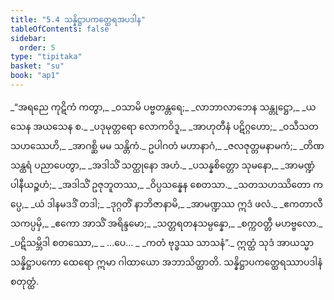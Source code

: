 ```yaml
---
title: "5.4 သန္နိဋ္ဌာပကတ္ထေရအပဒါန"
tableOfContents: false
sidebar:
  order: 5
type: "tipitaka"
basket: "su"
book: "ap1"
---
```



<DynamicBreadcrumb />

<Division number="70" book="ap1">

<Paragraph number="1284" type="verses" book="ap1">
_“အရညေ ကုဋိကံ ကတွာ,_  
_ဝသာမိ ပဗ္ဗတန္တရေ;_  
_လာဘာလာဘေန သန္တုဋ္ဌော,_  
_ယသေန အယသေန စ._  

</Paragraph>

</Division>
<Division number="71" book="ap1">

<Paragraph number="1285" type="verses" book="ap1">
_ပဒုမုတ္တရော လောကဝိဒူ,_  
_အာဟုတီနံ ပဋိဂ္ဂဟော;_  
_ဝသီသတသဟဿေဟိ,_  
_အာဂစ္ဆိ မမ သန္တိကံ._  

</Paragraph>

</Division>
<Division number="72" book="ap1">

<Paragraph number="1286" type="verses" book="ap1">
ဥပါဂတံ မဟာနာဂံ,_  
_ဇလဇုတ္တမနာမကံ;_  
_တိဏသန္ထရံ ပညာပေတွာ,_  
_အဒါသိံ သတ္ထုနော အဟံ._  

</Paragraph>

</Division>
<Division number="73" book="ap1">

<Paragraph number="1287" type="verses" book="ap1">
_ပသန္နစိတ္တော သုမနော,_  
_အာမဏ္ဍံ ပါနီယဉ္စဟံ;_  
_အဒါသိံ ဥဇုဘူတဿ,_  
_ဝိပ္ပသန္နေန စေတသာ._  

</Paragraph>

</Division>
<Division number="74" book="ap1">

<Paragraph number="1288" type="verses" book="ap1">
_သတသဟဿိတော ကပ္ပေ,_  
_ယံ ဒါနမဒဒိံ တဒါ;_  
_ဒုဂ္ဂတိံ နာဘိဇာနာမိ,_  
_အာမဏ္ဍဿ ဣဒံ ဖလံ._  

</Paragraph>

</Division>
<Division number="75" book="ap1">

<Paragraph number="1289" type="verses" book="ap1">
_ဧကတာလီသကပ္ပမှိ,_  
_ဧကော အာသိံ အရိန္ဒမော;_  
_သတ္တရတနသမ္ပန္နော,_  
_စက္ကဝတ္တီ မဟဗ္ဗလော._  

</Paragraph>

</Division>
<Division number="76" book="ap1">

<Paragraph number="1290" type="verses" book="ap1">
_ပဋိသမ္ဘိဒါ စတဿော,_  
_ …ပေ… _  
_ကတံ ဗုဒ္ဓဿ သာသနံ”._  

</Paragraph>

<Paragraph number="1291" book="ap1">
ဣတ္ထံ သုဒံ အာယသ္မာ သန္နိဋ္ဌာပကော ထေရော ဣမာ ဂါထာယော အဘာသိတ္ထာတိ.

</Paragraph>
</Division>

<Paragraph number="1292" type="center" book="ap1">
သန္နိဋ္ဌာပကတ္ထေရဿာပဒါနံ စတုတ္ထံ.
</Paragraph>